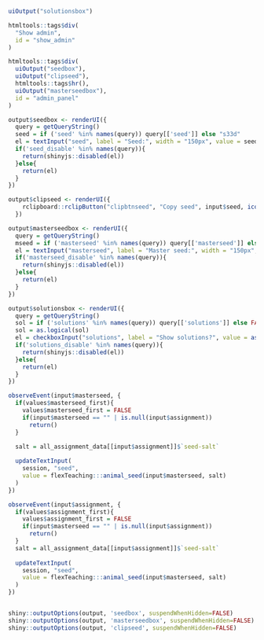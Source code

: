 
```r

uiOutput("solutionsbox")

htmltools::tags$div(
  "Show admin",
  id = "show_admin"
)

htmltools::tags$div(
  uiOutput("seedbox"),
  uiOutput("clipseed"),
  htmltools::tags$hr(),
  uiOutput("masterseedbox"),
  id = "admin_panel"
)

```

```r
output$seedbox <- renderUI({
  query = getQueryString()
  seed = if ('seed' %in% names(query)) query[['seed']] else "s33d"
  el = textInput("seed", label = "Seed:", width = "150px", value = seed)
  if('seed_disable' %in% names(query)){
    return(shinyjs::disabled(el))
  }else{
    return(el)
  }
})

output$clipseed <- renderUI({
    rclipboard::rclipButton("clipbtnseed", "Copy seed", input$seed, icon("clipboard"))
  })

output$masterseedbox <- renderUI({
  query = getQueryString()
  mseed = if ('masterseed' %in% names(query)) query[['masterseed']] else ""
  el = textInput("masterseed", label = "Master seed:", width = "150px", value = mseed)
  if('masterseed_disable' %in% names(query)){
    return(shinyjs::disabled(el))
  }else{
    return(el)
  }
})

output$solutionsbox <- renderUI({
  query = getQueryString()
  sol = if ('solutions' %in% names(query)) query[['solutions']] else FALSE
  sol = as.logical(sol)
  el = checkboxInput("solutions", label = "Show solutions?", value = as.logical(sol))
  if('solutions_disable' %in% names(query)){
    return(shinyjs::disabled(el))
  }else{
    return(el)
  }
})
```

```r
observeEvent(input$masterseed, {
  if(values$masterseed_first){
    values$masterseed_first = FALSE
    if(input$masterseed == "" | is.null(input$assignment))
      return()
  }
  
  salt = all_assignment_data[[input$assignment]]$`seed-salt`

  updateTextInput(
    session, "seed", 
    value = flexTeaching:::animal_seed(input$masterseed, salt)
  )
})

observeEvent(input$assignment, {
  if(values$assignment_first){
    values$assignment_first = FALSE
    if(input$masterseed == "" | is.null(input$assignment))
      return()
  }
  salt = all_assignment_data[[input$assignment]]$`seed-salt`
  
  updateTextInput(
    session, "seed", 
    value = flexTeaching:::animal_seed(input$masterseed, salt)
  )
})


shiny::outputOptions(output, 'seedbox', suspendWhenHidden=FALSE)
shiny::outputOptions(output, 'masterseedbox', suspendWhenHidden=FALSE)
shiny::outputOptions(output, 'clipseed', suspendWhenHidden=FALSE)


```


